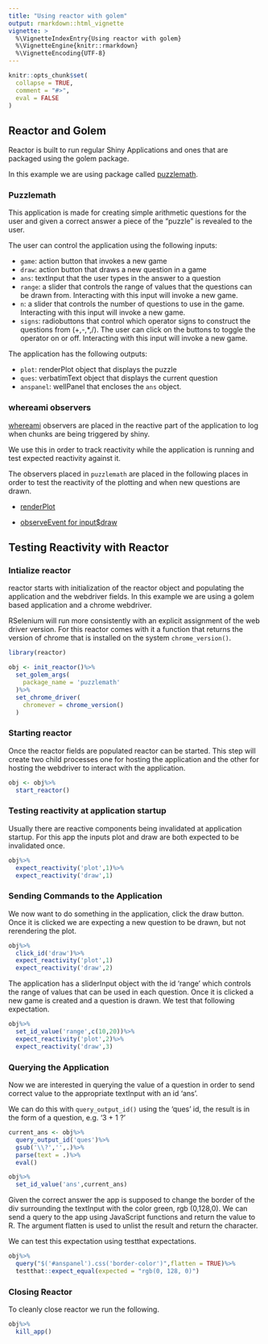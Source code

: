 ```yaml
---
title: "Using reactor with golem"
output: rmarkdown::html_vignette
vignette: >
  %\VignetteIndexEntry{Using reactor with golem}
  %\VignetteEngine{knitr::rmarkdown}
  %\VignetteEncoding{UTF-8}
---
```


```r
knitr::opts_chunk$set(
  collapse = TRUE,
  comment = "#>",
  eval = FALSE
)
```

## Reactor and Golem

Reactor is built to run regular Shiny Applications and ones that are packaged using the golem package. 

In this example we are using package called [puzzlemath](https://github.com/yonicd/puzzlemath). 

### Puzzlemath

This application is made for creating simple arithmetic questions for the user and given a correct answer a piece of the "puzzle" is revealed to the user.

The user can control the application using the following inputs:

- `game`: action button that invokes a new game
- `draw`: action button that draws a new question in a game
- `ans`: textInput that the user types in the answer to a question
- `range`: a slider that controls the range of values that the questions can be drawn from. Interacting with this input will invoke a new game.
- `n`: a slider that controls the number of questions to use in the game. Interacting with this input will invoke a new game.
- `signs`: radiobuttons that control which operator signs to construct the questions from (+,-,*,/). The user can click on the buttons to toggle the operator on or off. Interacting with this input will invoke a new game.

The application has the following outputs:

- `plot`: renderPlot object that displays the puzzle
- `ques`: verbatimText object that displays the current question
- `anspanel`: wellPanel that encloses the `ans` object.

### whereami observers

[whereami](https://github.com/yonicd/whereami) observers are placed in the reactive part of the application to log when chunks are being triggered by shiny. 

We use this in order to track reactivity while the application is running and test expected reactivity against it.

The observers placed in `puzzlemath` are placed in the following places in order to test the reactivity of the plotting and when new questions are drawn.

- [renderPlot](https://github.com/yonicd/puzzlemath/blob/main/R/mod_plot.R#L31)

- [observeEvent for input$draw](https://github.com/yonicd/puzzlemath/blob/main/R/app_server.R#L35)

## Testing Reactivity with Reactor

### Intialize reactor

reactor starts with initialization of the reactor object and populating the application and the webdriver fields. In this example we are using a golem based application and a chrome webdriver. 

RSelenium will run more consistently with an explicit assignment of the web driver version. For this reactor comes with it a function that returns the version of chrome that is installed on the system `chrome_version()`.

```r
library(reactor)
```

```r
obj <- init_reactor()%>%
  set_golem_args(
    package_name = 'puzzlemath'
  )%>%
  set_chrome_driver(
    chromever = chrome_version()
  )

```

### Starting reactor

Once the reactor fields are populated reactor can be started. This step will create two child processes one for hosting the application and the other for hosting the webdriver to interact with the application.
 
```r
obj <- obj%>%
  start_reactor()

```
 
### Testing reactivity at application startup

Usually there are reactive components being invalidated at application startup. For this app the inputs plot and draw are both expected to be invalidated once. 
 
```r
obj%>%
  expect_reactivity('plot',1)%>%
  expect_reactivity('draw',1)

```

### Sending Commands to the Application

We now want to do something in the application, click the draw button. Once it is clicked we are expecting a new question to be drawn, but not rerendering the plot.

```r
obj%>%
  click_id('draw')%>%
  expect_reactivity('plot',1)
  expect_reactivity('draw',2)

```
 
The application has a sliderInput object with the id 'range' which controls the range of values that can be used in each question. Once it is clicked a new game is created and a question is drawn. We test that following expectation.
 
```r
obj%>%
  set_id_value('range',c(10,20))%>%
  expect_reactivity('plot',2)%>%
  expect_reactivity('draw',3)

```

### Querying the Application

Now we are interested in querying the value of a question in order to send correct value to the appropriate textInput with an id 'ans'.

We can do this with `query_output_id()` using the 'ques' id, the result is in the form of a question, e.g. '3 + 1 ?'
 
```r
current_ans <- obj%>%
  query_output_id('ques')%>%
  gsub('\\?','',.)%>%
  parse(text = .)%>%
  eval()

obj%>%
  set_id_value('ans',current_ans)

```
 
Given the correct answer the app is supposed to change the border of the div surrounding the textInput with the color green, rgb (0,128,0). We can send a query to the app using JavaScript functions and return the value to R. The argument flatten is used to unlist the result and return the character.  

We can test this expectation using testthat expectations. 

```r
obj%>%
  query("$('#anspanel').css('border-color')",flatten = TRUE)%>%
  testthat::expect_equal(expected = "rgb(0, 128, 0)")

```

### Closing Reactor

To cleanly close reactor we run the following.

```r
obj%>%
  kill_app()
```
